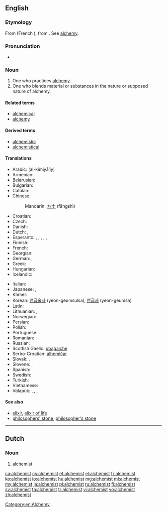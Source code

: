 ==English==

===Etymology===
From {{etyl|fro}} {{term|alquemiste|lang=fro}} (French {{term|alchimiste|lang=fr}}), from {{etyl|ML.}} {{term|alchimista|lang=la}}. See [[alchemy]].

===Pronunciation===
* {{audio|en-us-alchemist.ogg|Audio (US)}}

===Noun===
{{en-noun}}

# One who practices [[alchemy]].
# One who blends material or substances in the nature or supposed nature of alchemy.

====Related terms====
* [[alchemical]]
* [[alchemy]]

====Derived terms====
* [[alchemistic]]
* [[alchemistical]]

====Translations====
{{trans-top|one who practices alchemy}}
* Arabic: {{Arab|[[الكيميائي]]}} (al-kimiyā’iy) {{m}}
* Armenian: {{t-|hy|ալքիմիկոս|tr=alk’imikos}}
* Belarusian: {{t-|be|альхімік|m|xs=Belarusian}}
* Bulgarian: {{t+|bg|алхимик|m|tr=alhimík}}
* Catalan: {{t-|ca|alquimista|m|f}}
* Chinese:
*: Mandarin: [[方士]] (fāngshì)
* Croatian: {{t-|hr|alkemičar|m}}
* Czech: {{t-|cs|alchymista|m}}
* Danish: {{t-|da|alkymist|c}}
* Dutch: {{t-|nl|alchemist|c}}, {{t-|nl|alchimist|c}}
* Esperanto: {{qualifier|♂♀}} {{t-|eo|alkemiisto}}, {{qualifier|explicitly ♂}} {{t-|eo|viralkemiisto}}, {{qualifier|explicitly ♀}} {{t-|eo|alkemiistino}}, {{qualifier|♂♀}} {{t-|eo|alĥemiisto}}, {{qualifier|explicitly ♂}} {{t-|eo|viralĥemiisto}}, {{qualifier|explicitly ♀}} {{t-|eo|alĥemiistino}}
* Finnish: {{t+|fi|alkemisti}}
* French: {{t+|fr|alchimiste|m|f}}
* Georgian: {{t-|ka|ალქიმიკოსი|tr=alk'imikosi|sc=Geor|xs=Georgian}}
* German: {{t+|de|Alchemist|m}}, {{t-|de|Alchemistin|f}}
* Greek: {{t+|el|αλχημιστής|m}}
* Hungarian: {{t+|hu|alkimista}}
* Icelandic: {{t-|is|gullgerðarmaður|m}}
{{trans-mid}}
* Italian: {{t-|it|alchimista|m|f}}
* Japanese: {{t-|ja|錬金術師|tr=れんきんじゅつし, renkinjutsushi}}, {{t-|ja|アルケミスト|tr=arukemisuto}}
* Khmer: {{t-|km|រសវិទូ|tr=ros vi tu|sc=Khmr}}
* Korean: [[연금술사 ]] (yeon-geumsulsa), [[연금사]] (yeon-geumsa)
* Latin: {{t-|la|alchemista|f}}
* Lithuanian: {{t-|lt|alchemikas|xs=Lithuanian}} {{g|lt}}, {{t-|lt|alchemikas|m|xs=Lithuanian}}
* Norwegian: {{t+|no|alkymist|c}}
* Persian: {{t+|fa|کیمیاگر|tr=kimiâgar}}
* Polish: {{t+|pl|alchemik|m}}
* Portuguese: {{t+|pt|alquimista|m}}
* Romanian: {{t-|ro|alchimist|m}}
* Russian: {{t+|ru|алхимик|m|tr=alxímik}}
* Scottish Gaelic: [[ubagaiche]] {{m}}
* Serbo-Croatian: [[alhemičar]] {{m}}
* Slovak: {{t-|sk|alchymista|m}}, {{t-|sk|alchymistka|f}}
* Slovene: {{t-|sl|alkimist|m}}, {{t-|sl|alkimistka|f}}
* Spanish: {{t+|es|alquimista|m}}
* Swedish: {{t+|sv|alkemist|c}}
* Turkish: {{t+|tr|simyacı}}
* Vietnamese: {{t-|vi|nhà giả kim|xs=Vietnamese}}
* Volapük: {{qualifier|♂♀}} {{t+|vo|lalkiman}}, {{qualifier|♂}} {{t-|vo|hilalkiman}}, {{qualifier|♀}} {{t-|vo|jilalkiman}}, {{qualifier|obsolete}} {{t-|vo|lukiemel}}
{{trans-bottom}}

====See also====
* [[elixir]], [[elixir of life]]
* [[philosophers' stone]], [[philosopher's stone]]

[[Category:en:Alchemy]]

----

==Dutch==

===Noun===
{{nl-noun|m|alchemisten|alchemistje}}

# [[#English|alchemist]]

[[ca:alchemist]]
[[cs:alchemist]]
[[et:alchemist]]
[[el:alchemist]]
[[fr:alchemist]]
[[ko:alchemist]]
[[io:alchemist]]
[[hu:alchemist]]
[[mg:alchemist]]
[[ml:alchemist]]
[[my:alchemist]]
[[ja:alchemist]]
[[pl:alchemist]]
[[ru:alchemist]]
[[fi:alchemist]]
[[sv:alchemist]]
[[ta:alchemist]]
[[tr:alchemist]]
[[vi:alchemist]]
[[vo:alchemist]]
[[zh:alchemist]]